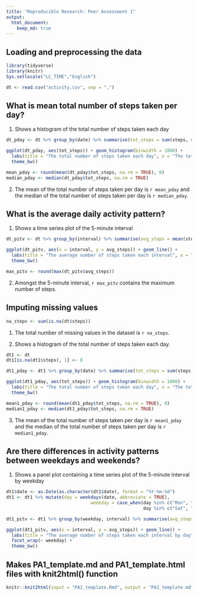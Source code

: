 ```yaml
---
title: "Reproducible Research: Peer Assessment 1"
output: 
  html_document:
    keep_md: true
---
```



## Loading and preprocessing the data
```r
library(tidyverse)
library(knitr)
Sys.setlocale("LC_TIME","English")

dt <- read.csv("activity.csv", sep = ",")
```


## What is mean total number of steps taken per day?
1. Shows a histogram of the total number of steps taken each day
```r
dt_pday <- dt %>% group_by(date) %>% summarise(tot_steps = sum(steps, na.rm = TRUE))

ggplot(dt_pday, aes(tot_steps)) + geom_histogram(binwidth = 1000) +
  labs(title = "The total number of steps taken each day", x = "The total number of steps", y = "Frequency") +
  theme_bw()

mean_pday <- round(mean(dt_pday$tot_steps, na.rm = TRUE), 0)
median_pday <- median(dt_pday$tot_steps, na.rm = TRUE)
```
2. The mean of the total number of steps taken per day is `r mean_pday` and the median of the total number of steps taken per day is `r median_pday`.


## What is the average daily activity pattern?
1. Shows a time series plot of the 5-minute interval
```r
dt_pitv <- dt %>% group_by(interval) %>% summarise(avg_steps = mean(steps, na.rm = TRUE))

ggplot(dt_pitv, aes(x = interval, y = avg_steps)) + geom_line() +
  labs(title = "The average number of steps taken each interval", x = "Interval", y = "The average number of steps") +
  theme_bw()

max_pitv <- round(max(dt_pitv$avg_steps))
```
2. Amongst the 5-minute interval, `r max_pitv` contains the maximum number of steps.


## Imputing missing values
```r
na_steps <- sum(is.na(dt$steps))
```
1. The total number of missing values in the dataset is `r na_steps`.

2. Shows a histogram of the total number of steps taken each day.
```r
dt1 <- dt
dt1[is.na(dt1$steps), 1] <- 0

dt1_pday <- dt1 %>% group_by(date) %>% summarise(tot_steps = sum(steps, na.rm = TRUE))

ggplot(dt1_pday, aes(tot_steps)) + geom_histogram(binwidth = 1000) +
  labs(title = "The total number of steps taken each day", x = "The total number of steps", y = "Frequency") +
  theme_bw()

mean1_pday <- round(mean(dt1_pday$tot_steps, na.rm = TRUE), 0)
median1_pday <- median(dt1_pday$tot_steps, na.rm = TRUE)
```
3. The mean of the total number of steps taken per day is `r mean1_pday` and the median of the total number of steps taken per day is `r median1_pday`.


## Are there differences in activity patterns between weekdays and weekends?
1. Shows a panel plot containing a time series plot of the 5-minute interval by weekday
```r
dt1$date <- as.Date(as.character(dt1$date), format = "%Y-%m-%d")
dt1 <- dt1 %>% mutate(day = weekdays(date, abbreviate = TRUE),
                                weekday = case_when(day %in% c("Mon", "Tue", "Wed", "Thu", "Fri") ~ "weekday",
                                                    day %in% c("Sat", "Sun") ~ "weekend"))

dt1_pitv <- dt1 %>% group_by(weekday, interval) %>% summarise(avg_steps = mean(steps, na.rm = TRUE))

ggplot(dt1_pitv, aes(x = interval, y = avg_steps)) + geom_line() +
  labs(title = "The average number of steps taken each interval by day", x = "Interval", y = "The average number of steps") +
  facet_wrap(~ weekday) +
  theme_bw()
```

## Makes PA1_template.md and PA1_template.html files with knit2html() function
```r
knitr::knit2html(input = "PA1_template.Rmd", output = "PA1_template.md", force_v1 = TRUE)
```